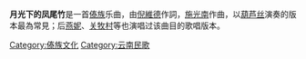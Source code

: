 {{Unreferenced|time=2021-12-12T04:43:15+00:00}}
'''月光下的凤尾竹'''是一首[[傣族|傣族]]乐曲，由[[倪維德|倪維德]]作詞，[[施光南|施光南]]作曲，以[[葫芦丝|葫芦丝]]演奏的版本最為常見；后[[燕妮|燕妮]]、[[关牧村|关牧村]]等也演唱过该曲目的歌唱版本。

{{Yunnan topics}}

[[Category:傣族文化|Category:傣族文化]]
[[Category:云南民歌|Category:云南民歌]]